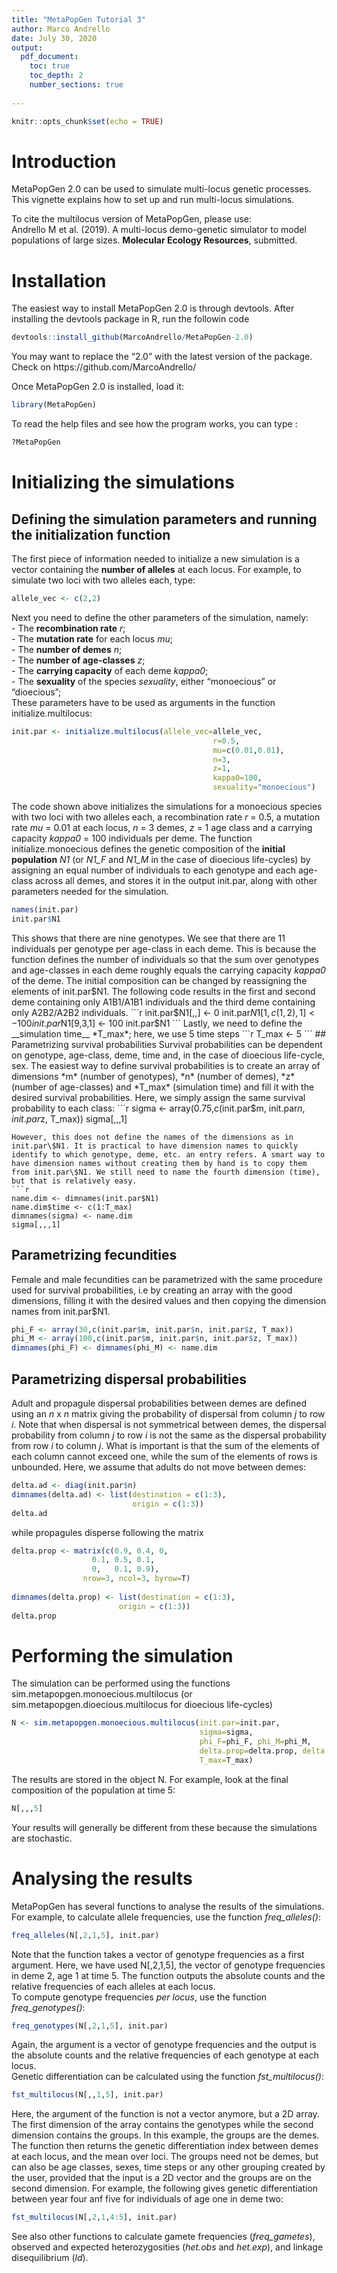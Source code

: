 ```yaml
---
title: "MetaPopGen Tutorial 3"
author: Marco Andrello
date: July 30, 2020
output: 
  pdf_document:
    toc: true
    toc_depth: 2
    number_sections: true
  
---
```


```r
knitr::opts_chunk$set(echo = TRUE)
```

# Introduction

MetaPopGen 2.0 can be used to simulate multi-locus genetic processes. This vignette explains how to set up and run multi-locus simulations.

To cite the multilocus version of MetaPopGen, please use:  
Andrello M et al. (2019). A multi-locus demo-genetic simulator to model populations of large sizes. **Molecular Ecology Resources**, submitted.

# Installation
The easiest way to install MetaPopGen 2.0 is through devtools. After installing the devtools package in R, run the followin code
```r
devtools::install_github(MarcoAndrello/MetaPopGen-2.0)
```
You may want to replace the "2.0" with the latest version of the package. Check on https://github.com/MarcoAndrello/

Once MetaPopGen 2.0 is installed, load it:
```r
library(MetaPopGen)
```
To read the help files and see how the program works, you can type :
```r
?MetaPopGen
```

# Initializing the simulations
## Defining the simulation parameters and running the initialization function
The first piece of information needed to initialize a new simulation is a vector containing the __number of alleles__ at each locus. For example, to simulate two loci with two alleles each, type:
```r
allele_vec <- c(2,2)

```
Next you need to define the other parameters of the simulation, namely:  
- The __recombination rate__ *r*;  
- The __mutation rate__ for each locus *mu*;  
- The __number of demes__ *n*;  
- The __number of age-classes__ *z*;  
- The __carrying capacity__ of each deme *kappa0*;  
- The __sexuality__ of the species *sexuality*, either "monoecious" or "dioecious";  
These parameters have to be used as arguments in the function initialize.multilocus:
```r
init.par <- initialize.multilocus(allele_vec=allele_vec,
                                             r=0.5,
                                             mu=c(0.01,0.01),
                                             n=3,
                                             z=1,
                                             kappa0=100,
                                             sexuality="monoecious")

```
The code shown above initializes the simulations for a monoecious species with two loci with two alleles each, a recombination rate *r* = 0.5, a mutation rate *mu* = 0.01 at each locus, *n* = 3 demes, *z* = 1 age class and a carrying capacity *kappa0* = 100 individuals per deme.
The function initialize.monoecious defines the genetic composition of the __initial population__ *N1* (or *N1_F* and *N1_M* in the case of dioecious life-cycles) by assigning an equal number of individuals to each genotype and each age-class across all demes, and stores it in the output init.par, along with other parameters needed for the simulation.
```r
names(init.par)
init.par$N1
```
This shows that there are nine genotypes. We see that there are 11 individuals per genotype per age-class in each deme. This is because the function defines the number of individuals so that the sum over genotypes and age-classes in each deme roughly equals the carrying capacity *kappa0* of the deme. The initial composition can be changed by reassigning the elements of init.par$N1. The following code results in the first and second deme containing only A1B1/A1B1 individuals and the third deme containing only A2B2/A2B2 individuals.
```r
init.par$N1[,,] <- 0
init.par$N1[1,c(1,2),1] <- 100      
init.par$N1[9,3,1] <- 100
init.par$N1
```
Lastly, we need to define the __simulation time__ *T_max*; here, we use 5 time steps
```r
T_max <- 5
```
## Parametrizing survival probabilities
Survival probabilities can be dependent on genotype, age-class, deme, time and, in the case of dioecious life-cycle, sex. The easiest way to define survival probabilities is to create an array of dimensions *m* (number of genotypes), *n* (number of demes), *z* (number of age-classes) and *T_max* (simulation time) and fill it with the desired survival probabilities. Here, we simply assign the same survival probability to each class:  
```r
sigma <- array(0.75,c(init.par$m, init.par$n, init.par$z, T_max))
sigma[,,,1]
```
However, this does not define the names of the dimensions as in init.par\$N1. It is practical to have dimension names to quickly identify to which genotype, deme, etc. an entry refers. A smart way to have dimension names without creating them by hand is to copy them from init.par\$N1. We still need to name the fourth dimension (time), but that is relatively easy.
```r
name.dim <- dimnames(init.par$N1)
name.dim$time <- c(1:T_max)
dimnames(sigma) <- name.dim
sigma[,,,1]
```
## Parametrizing fecundities
Female and male fecundities can be parametrized with the same procedure used for survival probabilities, i.e by creating an array with the good dimensions, filling it with the desired values and then copying the dimension names from init.par\$N1.
```r
phi_F <- array(30,c(init.par$m, init.par$n, init.par$z, T_max))
phi_M <- array(100,c(init.par$m, init.par$n, init.par$z, T_max))
dimnames(phi_F) <- dimnames(phi_M) <- name.dim
```
## Parametrizing dispersal probabilities
Adult and propagule dispersal probabilities between demes are defined using an *n* x *n* matrix giving the probability of dispersal from column *j* to row *i*. Note that when dispersal is not symmetrical between demes, the dispersal probability from column *j* to row *i* is not the same as the dispersal probability from row *i* to column *j*. What is important is that the sum of the elements of each column cannot exceed one, while the sum of the elements of rows is unbounded. Here, we assume that adults do not move between demes:
```r
delta.ad <- diag(init.par$n)
dimnames(delta.ad) <- list(destination = c(1:3),
                           origin = c(1:3))
delta.ad
```
while propagules disperse following the matrix
```r
delta.prop <- matrix(c(0.9, 0.4, 0,
                  0.1, 0.5, 0.1,
                  0,   0.1, 0.9),
                nrow=3, ncol=3, byrow=T)
    
dimnames(delta.prop) <- list(destination = c(1:3),
                        origin = c(1:3))
delta.prop
```
# Performing the simulation
The simulation can be performed using the functions sim.metapopgen.monoecious.multilocus (or sim.metapopgen.dioecious.multilocus for dioecious life-cycles)
```r
N <- sim.metapopgen.monoecious.multilocus(init.par=init.par,
                                          sigma=sigma,
                                          phi_F=phi_F, phi_M=phi_M,
                                          delta.prop=delta.prop, delta.ad=delta.ad,
                                          T_max=T_max)

```
The results are stored in the object N. For example, look at the final composition of the population at time 5:
```r
N[,,,5]

```
Your results will generally be different from these because the simulations are stochastic. 

# Analysing the results
MetaPopGen has several functions to analyse the results of the simulations. For example, to calculate allele frequencies, use the function *freq_alleles()*:
```r
freq_alleles(N[,2,1,5], init.par)

```
Note that the function takes a vector of genotype frequencies as a first argument. Here, we have used N[,2,1,5], the vector of genotype frequencies in deme 2, age 1 at time 5. The function outputs the absolute counts and the relative frequencies of each alleles at each locus.   
To compute genotype frequencies *per locus*, use the function *freq_genotypes()*:
```r
freq_genotypes(N[,2,1,5], init.par)

```
Again, the argument is a vector of genotype frequencies and the output is the absolute counts and the relative frequencies of each genotype at each locus.  
Genetic differentiation can be calculated using the function *fst_multilocus()*:
```r
fst_multilocus(N[,,1,5], init.par)

```
Here, the argument of the function is not a vector anymore, but a 2D array. The first dimension of the array contains the genotypes while the second dimension contains the groups. In this example, the groups are the demes. The function then returns the genetic differentiation index between demes at each locus, and the mean over loci. The groups need not be demes, but can also be age classes, sexes, time steps or any other grouping created by the user, provided that the input is a 2D vector and the groups are on the second dimension. For example, the following gives genetic differentiation between year four anf five for individuals of age one in deme two:
```r
fst_multilocus(N[,2,1,4:5], init.par)

```
See also other functions to calculate gamete frequencies (*freq_gametes*), observed and expected heterozygosities (*het.obs* and *het.exp*), and linkage disequilibrium (*ld*).
